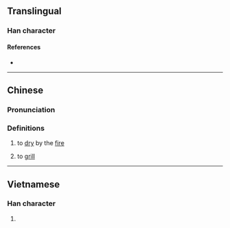 {{character info}}
==Translingual==

===Han character===
{{Han char|rn=86|rad=火|as=09|sn=13|four=|canj=FMRW|ids=⿰火畐}}

====References====
* {{Han ref|kx=0676.110|dkj=19185|dj=1087.140|hdz=32215.070|uh=714F|ud=29007}}

----

==Chinese==
{{zh-forms}}

===Pronunciation===
{{zh-pron
|m=bì
|m-s=
|dg=
|c=bik6
|c-t=
|g=
|h=pfs=
|j=
|mb=
|md=
|mn=biak
|mn-t=bêg4
|w=
|x=
|mc=y
|oc=y
|cat=v
}}

===Definitions===
{{zh-hanzi}}

# {{lb|zh|dialectal}} to [[dry]] by the [[fire]]
# {{lb|zh|Teochew}} to [[grill]]

----

==Vietnamese==

===Han character===
{{vi-readings|rs=火09|reading=phức, bức}}

# {{rfdef|vi|sort=火09}}